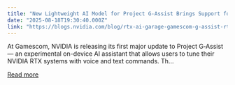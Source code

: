 ```yaml
---
title: "New Lightweight AI Model for Project G-Assist Brings Support for 6GB NVIDIA GeForce RTX and RTX PRO GPUs"
date: "2025-08-18T19:30:40.000Z"
link: "https://blogs.nvidia.com/blog/rtx-ai-garage-gamescom-g-assist-rtx-remix/"
---
```


At Gamescom, NVIDIA is releasing its first major update to Project G‑Assist — an experimental on-device AI assistant that allows users to tune their NVIDIA RTX systems with voice and text commands. Th...

[Read more](https://blogs.nvidia.com/blog/rtx-ai-garage-gamescom-g-assist-rtx-remix/)
